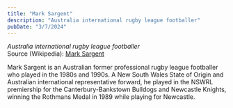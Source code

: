 ```yaml
---
title: "Mark Sargent"
description: "Australia international rugby league footballer"
pubDate: "3/7/2024"
---
```


*Australia international rugby league footballer*  
Source (Wikipedia): [Mark Sargent][1]

 Mark Sargent is an Australian former professional rugby league footballer who played in the 1980s and 1990s. A New South Wales State of Origin and Australian international representative forward, he played in the NSWRL premiership for the Canterbury-Bankstown Bulldogs and Newcastle Knights, winning the Rothmans Medal in 1989 while playing for Newcastle.

[1]: https://en.wikipedia.org/wiki/Mark_Sargent

